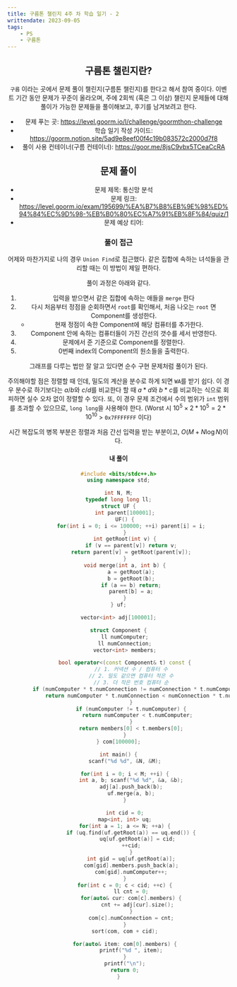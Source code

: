 ```yaml
---
title: 구름톤 챌린지 4주 차 학습 일기 - 2
writtendate: 2023-09-05
tags:
    - PS
    - 구름톤
---
```


<Header />

## 구름톤 챌린지란?

`구름` 이라는 곳에서 문제 풀이 챌린지(구름톤 챌린지)를 한다고 해서 참여 중이다. 이벤트 기간 동안 문제가 꾸준이 올라오며, 주에 2회씩 (혹은 그 이상) 챌린지 문제들에 대해 풀이가 가능한 문제들을 풀이해보고, 후기를 남겨보려고 한다.

- 문제 푸는 곳: https://level.goorm.io/l/challenge/goormthon-challenge
- 학습 일기 작성 가이드: https://goorm.notion.site/5ad9e8eef00f4c19b083572c2000d7f8
- 풀이 사용 컨테이너(구름 컨테이너): https://goor.me/8jsC9vbx5TCeaCcRA

## 문제 풀이

- 문제 제목: 통신망 분석
- 문제 링크: https://level.goorm.io/exam/195699/%EA%B7%B8%EB%9E%98%ED%94%84%EC%9D%98-%EB%B0%80%EC%A7%91%EB%8F%84/quiz/1
- 문제 예상 티어: <SolvedTier tierName={TierName.Gold} grade={5} width={20} />

### 풀이 접근

어제와 마찬가지로 나의 경우 `Union Find`로 접근했다. 같은 집합에 속하는 녀석들을 관리할 때는 이 방법이 제일 편하다.

풀이 과정은 아래와 같다.

1. 입력을 받으면서 같은 집합에 속하는 애들을 `merge` 한다
2. 다시 처음부터 정점을 순회하면서 `root`를 확인해서, 처음 나오는 `root` 면 Component를 생성한다.
    - 현재 정점이 속한 Component에 해당 컴퓨터를 추가한다.
3. Component 안에 속하는 컴퓨터들이 가진 간선의 갯수를 세서 반영한다.
4. 문제에서 준 기준으로 Component를 정렬한다.
5. 0번째 index의 Component의 원소들을 출력한다.

그래프를 다루는 법만 잘 알고 있다면 순수 구현 문제처럼 풀이가 된다.

주의해야할 점은 정렬할 때 인데, 밀도의 계산을 분수로 하게 되면 `WA`를 받기 쉽다. 이 경우 분수로 하기보다는 $a / b$와 $c / d$를 비교한다 할 때 $a * d$와 $b * c$를 비교하는 식으로 회피하면 실수 오차 없이 정렬할 수 있다. 또, 이 경우 문제 조건에서 수의 범위가 `int` 범위를 초과할 수 있으므로, `long long`을 사용해야 한다. (Worst 시 $10^5 \times 2*10^5 = 2*10^{10}$ > `0x7FFFFFFF` 이다)

시간 복잡도의 병목 부분은 정렬과 처음 간선 입력을 받는 부분이고, $O(M + N \log N)$이다.

#### 내 풀이

```cpp
#include <bits/stdc++.h>
using namespace std;

int N, M;
typedef long long ll;
struct UF {
    int parent[100001];
    UF() {
        for(int i = 0; i <= 100000; ++i) parent[i] = i;
    }
    int getRoot(int v) {
        if (v == parent[v]) return v;
        return parent[v] = getRoot(parent[v]);
    }
    void merge(int a, int b) {
        a = getRoot(a);
        b = getRoot(b);
        if (a == b) return;
        parent[b] = a;
    }
} uf;

vector<int> adj[100001];

struct Component {
    ll numComputer;
    ll numConnection;
    vector<int> members;

    bool operator<(const Component& t) const {
        // 1. 커넥션 수 / 컴퓨터 수
        // 2. 밀도 같으면 컴퓨터 적은 수
        // 3. 더 작은 번호 컴퓨터 순
        if (numComputer * t.numConnection != numConnection * t.numComputer) {
            return numComputer * t.numConnection < numConnection * t.numComputer;
        }
        if (numComputer != t.numComputer) {
            return numComputer < t.numComputer;
        }
        return members[0] < t.members[0];
    }
} com[100000];

int main() {
    scanf("%d %d", &N, &M);

    for(int i = 0; i < M; ++i) {
        int a, b; scanf("%d %d", &a, &b);
        adj[a].push_back(b);
        uf.merge(a, b);
    }

    int cid = 0;
    map<int, int> uq;
    for(int a = 1; a <= N; ++a) {
        if (uq.find(uf.getRoot(a)) == uq.end()) {
            uq[uf.getRoot(a)] = cid;
            ++cid;    
        }
        int gid = uq[uf.getRoot(a)];
        com[gid].members.push_back(a);
        com[gid].numComputer++;
    }
    for(int c = 0; c < cid; ++c) {
        ll cnt = 0;
        for(auto& cur: com[c].members) {
            cnt += adj[cur].size();
        }
        com[c].numConnection = cnt;
    }
    sort(com, com + cid);

    for(auto& item: com[0].members) {
        printf("%d ", item);
    }
    printf("\n");
    return 0;
}
```

<TagList />
<Comment />
